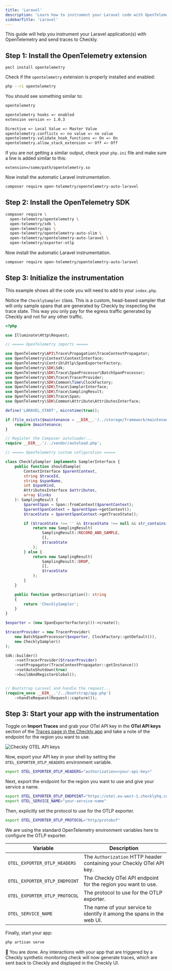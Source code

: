 ```yaml
---
title: 'Laravel'
description: 'Learn how to instrument your Laravel code with OpenTelemetry.'
sidebarTitle: 'Laravel'
---
```



This guide will help you instrument your Laravel application(s) with OpenTelemetry and send traces to Checkly.
## Step 1: Install the OpenTelemetry extension

```
pecl install opentelemetry
```


Check if the `opentelemetry` extension is properly installed and enabled:

```bash
php --ri opentelemetry
```

You should see something similar to:

```bash
opentelemetry

opentelemetry hooks => enabled
extension version => 1.0.3

Directive => Local Value => Master Value
opentelemetry.conflicts => no value => no value
opentelemetry.validate_hook_functions => On => On
opentelemetry.allow_stack_extension => Off => Off
```

If you are not getting a similar output, check your `php.ini` file and make sure a line is added similar to this:

```
extension=/some/path/opentelemetry.so
```

Now install the automatic Laravel instrumentation.

```bash Terminal
composer require open-telemetry/opentelemetry-auto-laravel
```

## Step 2: Install the OpenTelemetry SDK

```bash Terminal
composer require \
  open-telemetry/opentelemetry \
  open-telemetry/sdk \
  open-telemetry/api \
  open-telemetry/opentelemetry-auto-slim \
  open-telemetry/opentelemetry-auto-laravel \
  open-telemetry/exporter-otlp
```
Now install the automatic Laravel instrumentation.

```bash
composer require open-telemetry/opentelemetry-auto-laravel
```

## Step 3: Initialize the instrumentation

This example shows all the code you will need to add to your `index.php`.

Notice the `ChecklySampler` class. This is a custom, head-based sampler that will only sample spans that are generated
by Checkly by inspecting the trace state. This way you only pay for the egress traffic generated by Checkly and not for
any other traffic.

```php index.php
<?php

use Illuminate\Http\Request;

// ===== OpenTelemetry imports =====

use OpenTelemetry\API\Trace\Propagation\TraceContextPropagator;
use OpenTelemetry\Context\ContextInterface;
use OpenTelemetry\Contrib\Otlp\SpanExporterFactory;
use OpenTelemetry\SDK\Sdk;
use OpenTelemetry\SDK\Trace\SpanProcessor\BatchSpanProcessor;
use OpenTelemetry\SDK\Trace\TracerProvider;
use OpenTelemetry\SDK\Common\Time\ClockFactory;
use OpenTelemetry\SDK\Trace\SamplerInterface;
use OpenTelemetry\SDK\Trace\SamplingResult;
use OpenTelemetry\SDK\Trace\Span;
use OpenTelemetry\SDK\Common\Attribute\AttributesInterface;

define('LARAVEL_START', microtime(true));

if (file_exists($maintenance = __DIR__.'/../storage/framework/maintenance.php')) {
    require $maintenance;
}

// Register the Composer autoloader...
require __DIR__.'/../vendor/autoload.php';

// ===== OpenTelemetry custom cofiguration =====

class ChecklySampler implements SamplerInterface {
    public function shouldSample(
        ContextInterface $parentContext,
        string $traceId,
        string $spanName,
        int $spanKind,
        AttributesInterface $attributes,
        array $links
    ): SamplingResult {
        $parentSpan = Span::fromContext($parentContext);
        $parentSpanContext = $parentSpan->getContext();
        $traceState = $parentSpanContext->getTraceState();

        if ($traceState !== '' && $traceState !== null && str_contains($traceState, 'checkly')) {
            return new SamplingResult(
                SamplingResult::RECORD_AND_SAMPLE,
                [],
                $traceState
            );   
        } else {
            return new SamplingResult(
                SamplingResult::DROP,
                [],
                $traceState
            );
        }
    }

    public function getDescription(): string
    {
        return 'ChecklySampler';
    }
}

$exporter = (new SpanExporterFactory())->create();

$tracerProvider = new TracerProvider(
    new BatchSpanProcessor($exporter, ClockFactory::getDefault()),
    new ChecklySampler()
);

Sdk::builder()
    ->setTracerProvider($tracerProvider)
    ->setPropagator(TraceContextPropagator::getInstance())
    ->setAutoShutdown(true)
    ->buildAndRegisterGlobal();


// Bootstrap Laravel and handle the request...
(require_once __DIR__.'/../bootstrap/app.php')
    ->handleRequest(Request::capture());
```

## Step 3: Start your app with the instrumentation

Toggle on **Import Traces** and grab your OTel API key in the **OTel API keys** section of the [Traces page in the Checkly app](https://app.checklyhq.com/settings/account/traces) and
take a note of the endpoint for the region you want to use.

![Checkly OTEL API keys](/images/docs/images/otel/traces_import_api_keys.png)

Now, export your API key in your shell by setting the `OTEL_EXPORTER_OTLP_HEADERS` environment variable.

```bash Terminal
export OTEL_EXPORTER_OTLP_HEADERS="authorization=<your-api-key>"
```

Next, export the endpoint for the region you want to use and give your service a name.
```bash Terminal
export OTEL_EXPORTER_OTLP_ENDPOINT="https://otel.eu-west-1.checklyhq.com"
export OTEL_SERVICE_NAME="your-service-name"
```
Then, explicitly set the protocol to use for the OTLP exporter.

```bash Terminal
export OTEL_EXPORTER_OTLP_PROTOCOL="http/protobuf"
````

We are using the standard OpenTelemetry environment variables here to configure the OTLP exporter.

| Variable                      | Description                                                                              |
|-------------------------------|------------------------------------------------------------------------------------------|
| `OTEL_EXPORTER_OTLP_HEADERS`  | The `Authorization` HTTP header containing your Checkly OTel API key.                    |
| `OTEL_EXPORTER_OTLP_ENDPOINT` | The Checkly OTel API endpoint for the region you want to use.                            |
| `OTEL_EXPORTER_OTLP_PROTOCOL` | The protocol to use for the OTLP exporter.                             |
| `OTEL_SERVICE_NAME`           | The name of your service to identify it among the spans in the web UI.                   |

Finally, start your app:

```bash Terminal
php artisan serve
```

🎉 You are done. Any interactions with your app that are triggered by a Checkly synthetic monitoring check will now generate
traces, which are sent back to Checkly and displayed in the Checkly UI.


